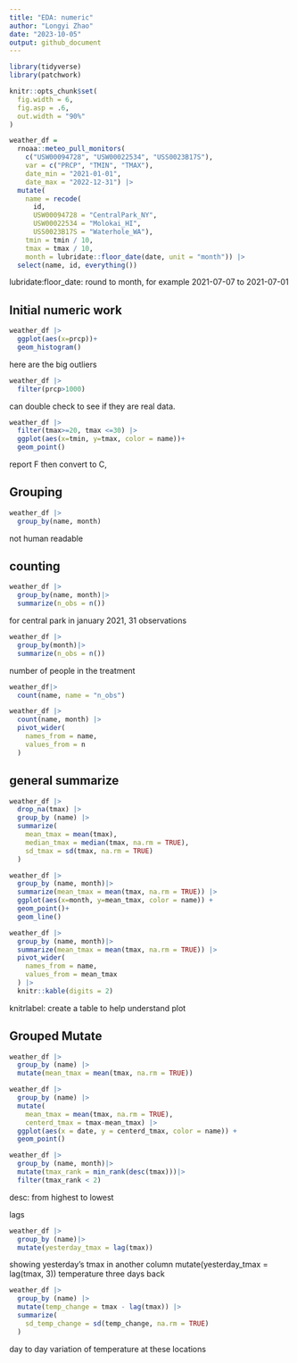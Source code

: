 ```yaml
---
title: "EDA: numeric"
author: "Longyi Zhao"
date: "2023-10-05"
output: github_document 
---
```


```r
library(tidyverse)
library(patchwork)

knitr::opts_chunk$set(
  fig.width = 6,
  fig.asp = .6,
  out.width = "90%"
)
```

```r
weather_df = 
  rnoaa::meteo_pull_monitors(
    c("USW00094728", "USW00022534", "USS0023B17S"),
    var = c("PRCP", "TMIN", "TMAX"), 
    date_min = "2021-01-01",
    date_max = "2022-12-31") |>
  mutate(
    name = recode(
      id, 
      USW00094728 = "CentralPark_NY", 
      USW00022534 = "Molokai_HI",
      USS0023B17S = "Waterhole_WA"),
    tmin = tmin / 10,
    tmax = tmax / 10, 
    month = lubridate::floor_date(date, unit = "month")) |>
  select(name, id, everything())
```
lubridate:floor_date: round to month, for example 2021-07-07 to 2021-07-01

## Initial numeric work

```r
weather_df |>
  ggplot(aes(x=prcp))+
  geom_histogram()
```

here are the big outliers

```r
weather_df |>
  filter(prcp>1000)
```
can double check to see if they are real data. 

```r
weather_df |>
  filter(tmax>=20, tmax <=30) |>
  ggplot(aes(x=tmin, y=tmax, color = name))+
  geom_point()
```
report F then convert to C, 

## Grouping

```r
weather_df |>
  group_by(name, month)
```
not human readable 

## counting

```r
weather_df |>
  group_by(name, month)|>
  summarize(n_obs = n())
```
for central park in january 2021, 31 observations

```r
weather_df |>
  group_by(month)|>
  summarize(n_obs = n())
```
number of people in the treatment 

```r
weather_df|>
  count(name, name = "n_obs")
```

```r
weather_df |>
  count(name, month) |>
  pivot_wider(
    names_from = name, 
    values_from = n
  )
```

## general summarize

```r
weather_df |>
  drop_na(tmax) |>
  group_by (name) |>
  summarize(
    mean_tmax = mean(tmax), 
    median_tmax = median(tmax, na.rm = TRUE), 
    sd_tmax = sd(tmax, na.rm = TRUE)
  ) 

```

```r
weather_df |>
  group_by (name, month)|>
  summarize(mean_tmax = mean(tmax, na.rm = TRUE)) |>
  ggplot(aes(x=month, y=mean_tmax, color = name)) +
  geom_point()+
  geom_line()
```

```r
weather_df |>
  group_by (name, month)|>
  summarize(mean_tmax = mean(tmax, na.rm = TRUE)) |>
  pivot_wider(
    names_from = name, 
    values_from = mean_tmax
  ) |>
  knitr::kable(digits = 2)
```
knitrlabel: create a table to help understand plot

## Grouped Mutate

```r
weather_df |>
  group_by (name) |>
  mutate(mean_tmax = mean(tmax, na.rm = TRUE))
```

```r
weather_df |>
  group_by (name) |>
  mutate(
    mean_tmax = mean(tmax, na.rm = TRUE), 
    centerd_tmax = tmax-mean_tmax) |>
  ggplot(aes(x = date, y = centerd_tmax, color = name)) +
  geom_point()
```

```r
weather_df |>
  group_by (name, month)|>
  mutate(tmax_rank = min_rank(desc(tmax)))|>
  filter(tmax_rank < 2)
```
desc: from highest to lowest

lags
```r
weather_df |>
  group_by (name)|>
  mutate(yesterday_tmax = lag(tmax))
```
showing yesterday's tmax in another column 
mutate(yesterday_tmax = lag(tmax, 3)) temperature three days back 

```r
weather_df |>
  group_by (name) |>
  mutate(temp_change = tmax - lag(tmax)) |>
  summarize(
    sd_temp_change = sd(temp_change, na.rm = TRUE)
  )
```
day to day variation of temperature at these locations 

















